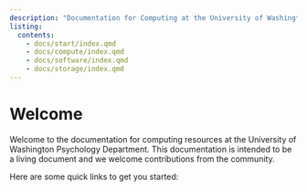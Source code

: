 ```yaml
---
description: "Documentation for Computing at the University of Washington Psychology Department"
listing:
  contents:
    - docs/start/index.qmd
    - docs/compute/index.qmd
    - docs/software/index.qmd
    - docs/storage/index.qmd
---
```

# Welcome

Welcome to the documentation for computing resources at the University of Washington Psychology Department. This documentation is intended to be a living document and we welcome contributions from the community.

Here are some quick links to get you started:

